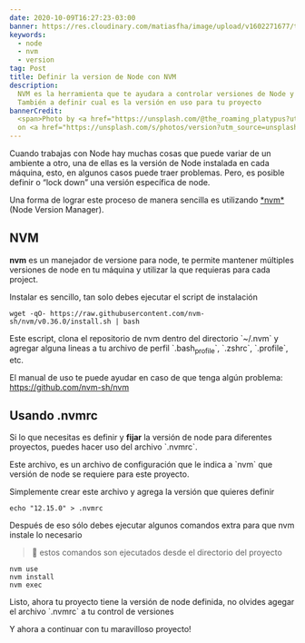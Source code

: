```yaml
---
date: 2020-10-09T16:27:23-03:00
banner: https://res.cloudinary.com/matiasfha/image/upload/v1602271677/timj-6BVinN0Y7Xk-unsplash_ge392o.jpg
keywords:
  - node
  - nvm
  - version
tag: Post
title: Definir la version de Node con NVM
description:
  NVM es la herramienta que te ayudara a controlar versiones de Node y
  También a definir cual es la versión en uso para tu proyecto
bannerCredit:
  <span>Photo by <a href="https://unsplash.com/@the_roaming_platypus?utm_source=unsplash&amp;utm_medium=referral&amp;utm_content=creditCopyText">timJ</a>
  on <a href="https://unsplash.com/s/photos/version?utm_source=unsplash&amp;utm_medium=referral&amp;utm_content=creditCopyText">Unsplash</a></span>
---
```


Cuando trabajas con Node hay muchas cosas que puede variar de un ambiente a otro, una de ellas es la versión de Node instalada en cada máquina, esto, en algunos casos puede traer problemas. Pero, es posible definir o &ldquo;lock down&rdquo; una versión específica de node.

Una forma de lograr este proceso de manera sencilla es utilizando [\*nvm\*](https://github.com/nvm-sh/nvm) (Node Version Manager).

## NVM

**nvm** es un manejador de versione para node, te permite mantener múltiples versiones de node en tu máquina y utilizar la que requieras para cada project.

Instalar es sencillo, tan solo debes ejecutar el script de instalación

    wget -qO- https://raw.githubusercontent.com/nvm-sh/nvm/v0.36.0/install.sh | bash

Este escript, clona el repositorio de nvm dentro del directorio \`~/.nvm\` y agregar alguna lineas a tu archivo de perfil \`.bash<sub>profile</sub>\`, \`.zshrc\`, \`.profile\`, etc.

El manual de uso te puede ayudar en caso de que tenga algún problema: <https://github.com/nvm-sh/nvm>

## Usando .nvmrc

Si lo que necesitas es definir y **fijar** la versión de node para diferentes proyectos, puedes hacer uso del archivo \`.nvmrc\`.

Este archivo, es un archivo de configuración que le indica a \`nvm\` que versión de node se requiere para este proyecto.

Simplemente crear este archivo y agrega la versión que quieres definir

    echo "12.15.0" > .nvmrc

Después de eso sólo debes ejecutar algunos comandos extra para que nvm instale lo necesario

> 🚨 estos comandos son ejecutados desde el directorio del proyecto

    nvm use
    nvm install
    nvm exec

Listo, ahora tu proyecto tiene la versión de node definida, no olvides agegar el archivo \`.nvmrc\` a tu control de versiones

Y ahora a continuar con tu maravilloso proyecto!
